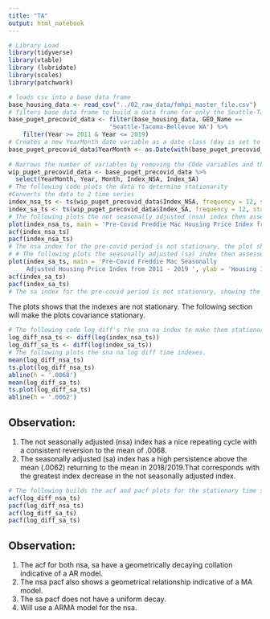 ```yaml
---
title: "TA"
output: html_notebook
---
```

```r
# Library Load
library(tidyverse)
library(vtable)
library (lubridate)
library(scales)
library(patchwork)
```
```r
# loads csv into a base data frame
base_housing_data <- read_csv("../02_raw_data/fmhpi_master_file.csv")
# filters base data frame to build a data frame for only the Seattle-Tacoma-Bellevue WA area and between the years 2011 and 2019.  This "pre-covid" time frame starts when housing prices began to consistently rise 2011 in the Puget Sound area in 2011 and ends in Dec 2019. While the WHO did not declare COVID-19 a pandemic until March 2020, the effect of the disease on work, employment, etc. was already manifesting in February. 
base_puget_precovid_data <- filter(base_housing_data, GEO_Name == 
                            'Seattle-Tacoma-Bellevue WA') %>% 
    filter(Year >= 2011 & Year <= 2019)
# Creates a new YearMonth date variable as a date class (day is set to 01)
base_puget_precovid_data$YearMonth <- as.Date(with(base_puget_precovid_data,paste(Year,Month,1,sep="-")),"%Y-%m-%d") 
  
# Narrows the number of variables by removing the COde variables and then reorders the variables.
wip_puget_precovid_data <- base_puget_precovid_data %>% 
  select(YearMonth, Year, Month, Index_NSA, Index_SA)
# The following code plots the data to determine stationarity 
#Converts the data to 2 time series
index_nsa_ts <- ts(wip_puget_precovid_data$Index_NSA, frequency = 12, start = c(2011))
index_sa_ts <- ts(wip_puget_precovid_data$Index_SA, frequency = 12, start = c(2011))
# The following plots the not seasonally adjusted (nsa) index then assesses the acf and pacf.
plot(index_nsa_ts, main = 'Pre-Covid Freddie Mac Housing Price Index from 2011 - 2019 ', ylab = 'Housing Index', xlab = 'Year')
acf(index_nsa_ts)
pacf(index_nsa_ts)
# The nsa index for the pre-covid period is not stationary, the plot shows the the mean is time independent. The acf also show a declining relationship, another indicator of a non-stationary process. 
# # The following plots the seasonally adjusted (sa) index then assesses the acf and pacf.
plot(index_sa_ts, main = 'Pre-Covid Freddie Mac Seasonally 
     Adjusted Housing Price Index from 2011 - 2019 ', ylab = 'Housing Index', xlab = 'Year')
acf(index_sa_ts)
pacf(index_sa_ts)
# The sa index for the pre-covid period is not stationary, showing the same behavior as the nsa index.  Of note, the seasonality in the nsa plot is captured by a small repeating wave along the plot that is not seen in the sa plot.
```
The plots shows that the indexes are not stationary. The following section will make the plots covariance stationary.
```r
# The following code log diff's the sna na index to make them stationary.
log_diff_nsa_ts <- diff(log(index_nsa_ts))
log_diff_sa_ts <- diff(log(index_sa_ts))
# The following plots the sna na log diff time indexes.
mean(log_diff_nsa_ts)
ts.plot(log_diff_nsa_ts)
abline(h = '.0068')
mean(log_diff_sa_ts)
ts.plot(log_diff_sa_ts)
abline(h = '.0062')
```
## Observation: 
1. The not seasonally adjusted (nsa) index has a nice repeating cycle with a consistent reversion to the mean of .0068.  
2. The seasonally adjusted (sa) index has a high persistence above the mean (.0062) returning to the mean in 2018/2019.That corresponds with the greatest index decrease in the not seasonally adjusted index.  
```r
# The following builds the acf and pacf plots for the stationary time series plots.
acf(log_diff_nsa_ts)
pacf(log_diff_nsa_ts)
acf(log_diff_sa_ts)
pacf(log_diff_sa_ts)
```
## Observation:
1. The acf for both nsa, sa have a geometrically decaying collation indicative of a AR model. 
2. The nsa pacf also shows a geometrical relationship indicative of a MA model. 
3. The sa pacf does not have a uniform decay.  
4. Will use a ARMA model for the nsa.